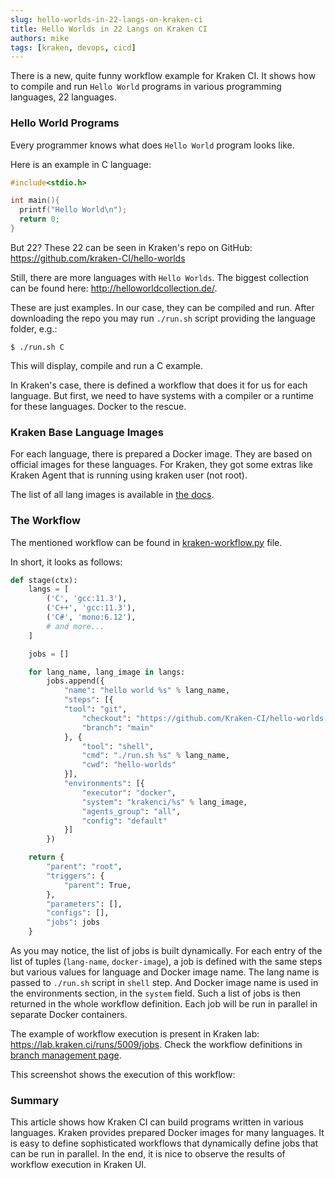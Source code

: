 ```yaml
---
slug: hello-worlds-in-22-langs-on-kraken-ci
title: Hello Worlds in 22 Langs on Kraken CI
authors: mike
tags: [kraken, devops, cicd]
---
```




There is a new, quite funny workflow example for Kraken CI. It shows
how to compile and run `Hello World` programs in various programming
languages, 22 languages.


<!--truncate-->

### Hello World Programs

Every programmer knows what does `Hello World` program looks like.

Here is an example in C language:

```c
#include<stdio.h>

int main(){
  printf("Hello World\n");
  return 0;
}
```

But 22? These 22 can be seen in Kraken's repo on GitHub:
https://github.com/kraken-CI/hello-worlds

Still, there are more languages with `Hello Worlds`.
The biggest collection can be found here:
http://helloworldcollection.de/.

These are just examples. In our case, they can be compiled and run.
After downloading the repo you may run `./run.sh` script providing
the language folder, e.g.:

```shell
$ ./run.sh C
```

This will display, compile and run a C example.

In Kraken's case, there is defined a workflow that does it for us for
each language. But first, we need to have systems with a compiler or a
runtime for these languages. Docker to the rescue.


### Kraken Base Language Images

For each language, there is prepared a Docker image. They are based on
official images for these languages. For Kraken, they got some extras
like Kraken Agent that is running using kraken user (not root).

The list of all lang images is available in [the docs](/docs/docker-executor#language-images).

### The Workflow

The mentioned workflow can be found in [kraken-workflow.py](https://github.com/Kraken-CI/hello-worlds/blob/main/kraken-workflow.py) file.

In short, it looks as follows:

```python
def stage(ctx):
    langs = [
        ('C', 'gcc:11.3'),
        ('C++', 'gcc:11.3'),
        ('C#', 'mono:6.12'),
        # and more...
    ]

    jobs = []

    for lang_name, lang_image in langs:
        jobs.append({
            "name": "hello world %s" % lang_name,
            "steps": [{
            "tool": "git",
                "checkout": "https://github.com/Kraken-CI/hello-worlds.git",
                "branch": "main"
            }, {
                "tool": "shell",
                "cmd": "./run.sh %s" % lang_name,
                "cwd": "hello-worlds"
            }],
            "environments": [{
                "executor": "docker",
                "system": "krakenci/%s" % lang_image,
                "agents_group": "all",
                "config": "default"
            }]
        })

    return {
        "parent": "root",
        "triggers": {
            "parent": True,
        },
        "parameters": [],
        "configs": [],
        "jobs": jobs
    }
```

As you may notice, the list of jobs is built dynamically.  For each
entry of the list of tuples (`lang-name`, `docker-image`), a job is
defined with the same steps but various values for language and Docker
image name. The lang name is passed to `./run.sh` script in `shell`
step.  And Docker image name is used in the environments section, in
the `system` field. Such a list of jobs is then returned in the whole
workflow definition. Each job will be run in parallel in separate
Docker containers.

The example of workflow execution is present in Kraken lab:
https://lab.kraken.ci/runs/5009/jobs. Check the workflow definitions in
[branch management page](https://lab.kraken.ci/branches/33).

This screenshot shows the execution of this workflow:

<Screen img="screen-hello-worlds-execution.png" />


### Summary

This article shows how Kraken CI can build programs written in various
languages. Kraken provides prepared Docker images for many
languages. It is easy to define sophisticated workflows that
dynamically define jobs that can be run in parallel. In the end, it is
nice to observe the results of workflow execution in Kraken UI.